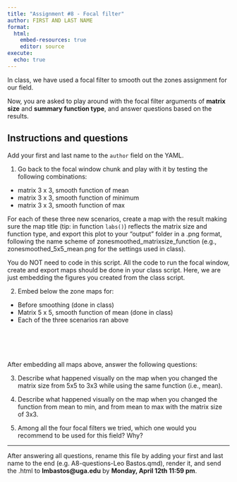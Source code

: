 ```yaml
---
title: "Assignment #8 - Focal filter"
author: FIRST AND LAST NAME
format:
  html:
    embed-resources: true
    editor: source
execute: 
  echo: true
---
```


In class, we have used a focal filter to smooth out the zones assignment for our field.  

Now, you are asked to play around with the focal filter arguments of **matrix size** and **summary function type**, and answer questions based on the results.  

## Instructions and questions 
Add your first and last name to the `author` field on the YAML.  

1. Go back to the focal window chunk and play with it by testing the following combinations:  
- matrix 3 x 3, smooth function of mean  
- matrix 3 x 3, smooth function of minimum  
- matrix 3 x 3, smooth function of max  

For each of these three new scenarios, create a map with the result making sure the map title (tip: in function `labs()`) reflects the matrix size and function type, and export this plot to your "output" folder in a .png format, following the name scheme of zonesmoothed_matrixsize_function (e.g., zonesmoothed_5x5_mean.png for the settings used in class). 

::: {.callout-warning}

You do NOT need to code in this script. All the code to run the focal window, create and export maps should be done in your class script. Here, we are just embedding the figures you created from the class script.

:::

2. Embed below the zone maps for:  
- Before smoothing (done in class)  
- Matrix 5 x 5, smooth function of mean (done in class)
- Each of the three scenarios ran above  

::: {layout-ncol=3}
![]()

![]()

![]()

![]()

![]()

:::

After embedding all maps above, answer the following questions:  

3. Describe what happened visually on the map when you changed the matrix size from 5x5 to 3x3 while using the same function (i.e., mean). 

4. Describe what happened visually on the map when you changed the function from mean to min, and from mean to max with the matrix size of 3x3.   

5. Among all the four focal filters we tried, which one would you recommend to be used for this field? Why?  
 

---

After answering all questions, rename this file by adding your first and last name to the end (e.g. A8-questions-Leo Bastos.qmd), render it, and send the .html to **lmbastos@uga.edu** by **Monday, April 12th 11:59 pm**.  










